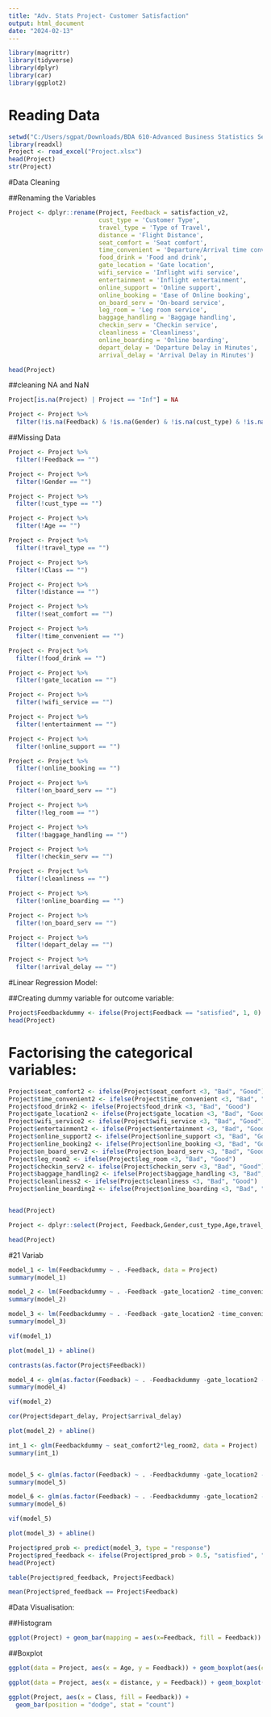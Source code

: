 ---
title: "Adv. Stats Project- Customer Satisfaction"
output: html_document
date: "2024-02-13"
---

```{r}
library(magrittr)
library(tidyverse)
library(dplyr)
library(car)
library(ggplot2)
```


# Reading Data

```{r}
setwd("C:/Users/sgpat/Downloads/BDA 610-Advanced Business Statistics Section-A19C/Project")
library(readxl)
Project <- read_excel("Project.xlsx")
head(Project)
str(Project)
```

#Data Cleaning

##Renaming the Variables

```{r}
Project <- dplyr::rename(Project, Feedback = satisfaction_v2,
                         cust_type = 'Customer Type',
                         travel_type = 'Type of Travel',
                         distance = 'Flight Distance',
                         seat_comfort = 'Seat comfort',
                         time_convenient = 'Departure/Arrival time convenient',
                         food_drink = 'Food and drink',
                         gate_location = 'Gate location',
                         wifi_service = 'Inflight wifi service',
                         entertainment = 'Inflight entertainment',
                         online_support = 'Online support',
                         online_booking = 'Ease of Online booking',
                         on_board_serv = 'On-board service',
                         leg_room = 'Leg room service',
                         baggage_handling = 'Baggage handling',
                         checkin_serv = 'Checkin service',
                         cleanliness = 'Cleanliness',
                         online_boarding = 'Online boarding',
                         depart_delay = 'Departure Delay in Minutes',
                         arrival_delay = 'Arrival Delay in Minutes')

head(Project)
```

##cleaning NA and NaN

```{r}
Project[is.na(Project) | Project == "Inf"] = NA

Project <- Project %>% 
  filter(!is.na(Feedback) & !is.na(Gender) & !is.na(cust_type) & !is.na(Age) & !is.na(travel_type) & !is.na(Class) & !is.na(distance) & !is.na(seat_comfort) & !is.na(time_convenient) & !is.na(food_drink) & !is.na(gate_location) & !is.na(wifi_service) & !is.na(entertainment) & !is.na(online_support) & !is.na(online_booking) & !is.na(on_board_serv) & !is.na(leg_room) & !is.na(baggage_handling) & !is.na(checkin_serv) & !is.na(cleanliness) & !is.na(online_boarding) & !is.na(depart_delay) & !is.na(arrival_delay))
```

##Missing Data

```{r}
Project <- Project %>% 
  filter(!Feedback == "")

Project <- Project %>% 
  filter(!Gender == "")

Project <- Project %>% 
  filter(!cust_type == "")

Project <- Project %>% 
  filter(!Age == "")

Project <- Project %>% 
  filter(!travel_type == "")

Project <- Project %>% 
  filter(!Class == "")

Project <- Project %>% 
  filter(!distance == "")

Project <- Project %>% 
  filter(!seat_comfort == "")

Project <- Project %>% 
  filter(!time_convenient == "")

Project <- Project %>% 
  filter(!food_drink == "")

Project <- Project %>% 
  filter(!gate_location == "")

Project <- Project %>% 
  filter(!wifi_service == "")

Project <- Project %>% 
  filter(!entertainment == "")

Project <- Project %>% 
  filter(!online_support == "")

Project <- Project %>% 
  filter(!online_booking == "")

Project <- Project %>% 
  filter(!on_board_serv == "")

Project <- Project %>% 
  filter(!leg_room == "")

Project <- Project %>% 
  filter(!baggage_handling == "")

Project <- Project %>% 
  filter(!checkin_serv == "")

Project <- Project %>% 
  filter(!cleanliness == "")

Project <- Project %>% 
  filter(!online_boarding == "")

Project <- Project %>% 
  filter(!on_board_serv == "")

Project <- Project %>% 
  filter(!depart_delay == "")

Project <- Project %>% 
  filter(!arrival_delay == "")
```

#Linear Regression Model:

##Creating dummy variable for outcome variable:

```{r}
Project$Feedbackdummy <- ifelse(Project$Feedback == "satisfied", 1, 0)
head(Project)
```
# Factorising the categorical variables:

```{r}
Project$seat_comfort2 <- ifelse(Project$seat_comfort <3, "Bad", "Good")
Project$time_convenient2 <- ifelse(Project$time_convenient <3, "Bad", "Good")
Project$food_drink2 <- ifelse(Project$food_drink <3, "Bad", "Good")
Project$gate_location2 <- ifelse(Project$gate_location <3, "Bad", "Good")
Project$wifi_service2 <- ifelse(Project$wifi_service <3, "Bad", "Good")
Project$entertainment2 <- ifelse(Project$entertainment <3, "Bad", "Good")
Project$online_support2 <- ifelse(Project$online_support <3, "Bad", "Good")
Project$online_booking2 <- ifelse(Project$online_booking <3, "Bad", "Good")
Project$on_board_serv2 <- ifelse(Project$on_board_serv <3, "Bad", "Good")
Project$leg_room2 <- ifelse(Project$leg_room <3, "Bad", "Good")
Project$checkin_serv2 <- ifelse(Project$checkin_serv <3, "Bad", "Good")
Project$baggage_handling2 <- ifelse(Project$baggage_handling <3, "Bad", "Good")
Project$cleanliness2 <- ifelse(Project$cleanliness <3, "Bad", "Good")
Project$online_boarding2 <- ifelse(Project$online_boarding <3, "Bad", "Good")


head(Project)
```



```{r}
Project <- dplyr::select(Project, Feedback,Gender,cust_type,Age,travel_type,Class,distance,seat_comfort2,time_convenient2,food_drink2,gate_location2,wifi_service2,entertainment2,online_support2,online_booking2,on_board_serv2,leg_room2,checkin_serv2,baggage_handling2,cleanliness2,online_boarding2,depart_delay,arrival_delay,Feedbackdummy)

head(Project)
```
#21 Variab
```{r}
model_1 <- lm(Feedbackdummy ~ . -Feedback, data = Project)
summary(model_1)
```


```{r}
model_2 <- lm(Feedbackdummy ~ . -Feedback -gate_location2 -time_convenient2 -online_support2 -wifi_service2 - baggage_handling2, data = Project)
summary(model_2)
```
```{r}
model_3 <- lm(Feedbackdummy ~ . -Feedback -gate_location2 -time_convenient2 -online_support2 -wifi_service2 - baggage_handling2 -cleanliness2 -depart_delay, data = Project)
summary(model_3)
```



```{r}
vif(model_1)
```


```{r}
plot(model_1) + abline()
```

```{r}
contrasts(as.factor(Project$Feedback))
```


```{r warning=FALSE}
model_4 <- glm(as.factor(Feedback) ~ . -Feedbackdummy -gate_location2 -time_convenient2 -online_support2 -wifi_service2 - baggage_handling2, data = Project, family = binomial)
summary(model_4)
```

```{r}
vif(model_2)
```

```{r}
cor(Project$depart_delay, Project$arrival_delay)
```


```{r}
plot(model_2) + abline()
```

```{r}
int_1 <- glm(Feedbackdummy ~ seat_comfort2*leg_room2, data = Project)
summary(int_1)
```
```{r}
```


```{r}
model_5 <- glm(as.factor(Feedback) ~ . -Feedbackdummy -gate_location2 -time_convenient2 -online_support2 -wifi_service2 - baggage_handling2 + seat_comfort2*leg_room2, data = Project, family = binomial)
summary(model_5)
```

```{r}
model_6 <- glm(as.factor(Feedback) ~ . -Feedbackdummy -gate_location2 -time_convenient2 -online_support2 -wifi_service2 - baggage_handling2 + seat_comfort2*leg_room2 -depart_delay, data = Project, family = binomial)
summary(model_6)
```
```{r}
vif(model_5)
```


```{r}
plot(model_3) + abline()
```

```{r}
Project$pred_prob <- predict(model_3, type = "response")
Project$pred_feedback <- ifelse(Project$pred_prob > 0.5, "satisfied", "neutral or dissatisfied")
head(Project)
```

```{r}
table(Project$pred_feedback, Project$Feedback)
```

```{r}
mean(Project$pred_feedback == Project$Feedback)
```

#Data Visualisation:

##Histogram
```{r}
ggplot(Project) + geom_bar(mapping = aes(x=Feedback, fill = Feedback))
```
##Boxplot
```{r}
ggplot(data = Project, aes(x = Age, y = Feedback)) + geom_boxplot(aes(color = Feedback))
```

```{r}
ggplot(data = Project, aes(x = distance, y = Feedback)) + geom_boxplot(aes(color = Feedback))
```

```{r}
ggplot(Project, aes(x = Class, fill = Feedback)) +
  geom_bar(position = "dodge", stat = "count")
```
